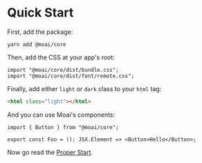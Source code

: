 
<Meta title="Guides/Quick Start" />

# Quick Start

First, add the package:

```
yarn add @moai/core
```

Then, add the CSS at your app's root:

```tsx
import "@moai/core/dist/bundle.css";
import "@moai/core/dist/font/remote.css";
```

Finally, add either `light` or `dark` class to your `html` tag:

```html
<html class="light"></html>
```

And you can use Moai's components:

```tsx
import { Button } from "@moai/core";

export const Foo = (): JSX.Element => <Button>Hello</Button>;
```

Now go read the [Proper Start](/docs/proper-start--page).
